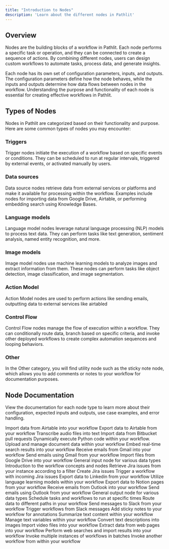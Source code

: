 ```yaml
---
title: "Introduction to Nodes"
description: 'Learn about the different nodes in Pathlit'
---
```


## Overview
Nodes are the building blocks of a workflow in Pathlit. Each node performs a specific task or operation, and they can be connected to create a sequence of actions. By combining different nodes, users can design custom workflows to automate tasks, process data, and generate insights.

Each node has its own set of configuration parameters, inputs, and outputs. The configuration parameters define how the node behaves, while the inputs and outputs determine how data flows between nodes in the workflow. Understanding the purpose and functionality of each node is essential for creating effective workflows in Pathlit.

## Types of Nodes
Nodes in Pathlit are categorized based on their functionality and purpose. Here are some common types of nodes you may encounter:

### Triggers
Trigger nodes initiate the execution of a workflow based on specific events or conditions. They can be scheduled to run at regular intervals, triggered by external events, or activated manually by users.

### Data sources
Data source nodes retrieve data from external services or platforms and make it available for processing within the workflow. Examples include nodes for importing data from Google Drive, Airtable, or performing embedding search using Knowledge Bases.

### Language models
Language model nodes leverage natural language processing (NLP) models to process text data. They can perform tasks like text generation, sentiment analysis, named entity recognition, and more.

### Image models
Image model nodes use machine learning models to analyze images and extract information from them. These nodes can perform tasks like object detection, image classification, and image segmentation.

### Action Model
Action Model nodes are used to perform actions like sending emails, outputting data to external services like airtabled

### Control Flow
Control Flow nodes manage the flow of execution within a workflow. They can conditionally route data, branch based on specific criteria, and invoke other deployed workflows to create complex automation sequences and looping behaviors.

### Other
In the Other category, you will find utility node such as the sticky note node, which allows you to add comments or notes to your workflow for documentation purposes.

## Node Documentation

View the documentation for each node type to learn more about their configuration, expected inputs and outputs, use case examples, and error handling.

<CardGroup>
  <Card title="Airtable Input" href="/pathways/airtable-in">
    Import data from Airtable into your workflow
  </Card>
  <Card title="Airtable Output" href="/pathways/airtable-out">
    Export data to Airtable from your workflow
  </Card>
  <Card title="Audio Transcribe" href="/pathways/audio-transcribe">
    Transcribe audio files into text
  </Card>
  <Card title="Bitbucket PR Input" href="/pathways/bitbucket-pr-input">
    Import data from Bitbucket pull requests
  </Card>
  <Card title="Code Execution" href="/pathways/code">
    Dynamically execute Python code within your workflow.
  </Card>
  <Card title="Document Data" href="/pathways/document-data">
    Upload and manage document data within your workflow
  </Card>
  <Card title="Embed Search" href="/pathways/embed-search">
    Embed real-time search results into your workflow
  </Card>
  <Card title="Gmail Receive" href="/pathways/gmail-receive">
    Receive emails from Gmail into your workflow
  </Card>
  <Card title="Gmail Send" href="/pathways/gmail-send">
    Send emails using Gmail from your workflow
  </Card>
  <Card title="Google Drive Input" href="/pathways/google-drive-input">
    Import files from Google Drive into your workflow
  </Card>
  <Card title="Input" href="/pathways/input">
    General input node for various data types
  </Card>
  <Card title="Introduction" href="/pathways/introduction">
    Introduction to the workflow concepts and nodes
  </Card>
  <Card title="Jira Issue Input" href="/pathways/jira-issue-input">
    Retrieve Jira issues from your instance according to a filter
  </Card>
  <Card title="Jira Issue Output" href="/pathways/jira-issue-output">
    Create Jira issues
  </Card>
  <Card title="Jira Issue Receive" href="/pathways/jira-issue-receive">
    Trigger a workflow with incoming Jira issues
  </Card>
  <Card title="Linkedin Output" href="/pathways/linkedin-output">
    Export data to Linkedin from your workflow
  </Card>
  <Card title="Llm" href="/pathways/llm">
    Utilize language learning models within your workflow
  </Card>
  <Card title="Notion Page Output" href="/pathways/notion-page-output">
    Export data to Notion pages from your workflow
  </Card>
  <Card title="Outlook Receive" href="/pathways/outlook-receive">
    Receive emails from Outlook into your workflow
  </Card>
  <Card title="Outlook Send" href="/pathways/outlook-send">
    Send emails using Outlook from your workflow
  </Card>
  <Card title="Output" href="/pathways/output">
    General output node for various data types
  </Card>
  <Card title="Scheduler" href="/pathways/scheduler">
    Schedule tasks and workflows to run at specific times
  </Card>
  <Card title="Simple Router" href="/pathways/simple-router">
    Route data to different paths in your workflow
  </Card>
  <Card title="Slack Message Send" href="/pathways/slack-message-send">
    Send messages to Slack from your workflow
  </Card>
  <Card title="Slack Trigger" href="/pathways/slack-trigger">
    Trigger workflows from Slack messages
  </Card>
  <Card title="Sticky Note" href="/pathways/sticky-note">
    Add sticky notes to your workflow for annotations
  </Card>
  <Card title="Summarizer" href="/pathways/summarizer">
    Summarize text content within your workflow
  </Card>
  <Card title="Text Variable" href="/pathways/text-variable">
    Manage text variables within your workflow
  </Card>
  <Card title="Text to Image" href="/pathways/text2image">
    Convert text descriptions into images
  </Card>
  <Card title="Video Input" href="/pathways/video-input">
    Import video files into your workflow
  </Card>
  <Card title="Web Extract" href="/pathways/web-extract">
    Extract data from web pages into your workflow
  </Card>
  <Card title="Web Search" href="/pathways/web-search">
    Perform web searches and import results into your workflow
  </Card>
  <Card title="Workflow Batch Invocation" href="/pathways/workflow-batch-invocation">
    Invoke multiple instances of workflows in batches
  </Card>
  <Card title="Workflow Invocation" href="/pathways/workflow-invocation">
    Invoke another workflow from within your workflow
  </Card>
</CardGroup>